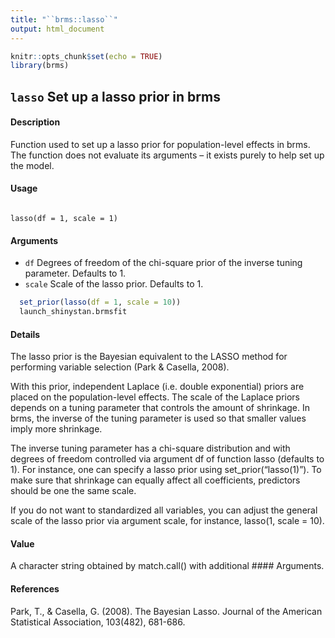 ```yaml
---
title: "``brms::lasso``"
output: html_document
---
```


```r
knitr::opts_chunk$set(echo = TRUE)
library(brms)
```


##  ``lasso`` Set up a lasso prior in brms
 
#### Description 

Function used to set up a lasso prior for population-level effects in brms. The function does not   evaluate its arguments – it exists purely to help set up the model.
  
#### Usage
<pre><code>
lasso(df = 1, scale = 1)
</code></pre>
  
#### Arguments
* ``df`` Degrees of freedom of the chi-square prior of the inverse tuning parameter. Defaults to 1.
* ``scale`` Scale of the lasso prior. Defaults to 1.
  

```r
  set_prior(lasso(df = 1, scale = 10))
  launch_shinystan.brmsfit
```
  
#### Details
The lasso prior is the Bayesian equivalent to the LASSO method for performing variable selection   (Park & Casella, 2008). 

With this prior, independent Laplace (i.e. double exponential) priors are   placed on the population-level effects. The scale of the Laplace priors depends on a tuning parameter that controls the amount of shrinkage. 
In brms, the inverse of the tuning parameter is used   so that smaller values imply more shrinkage. 

The inverse tuning parameter has a chi-square distribution   and with degrees of freedom controlled via argument df of function lasso (defaults to                                                        1). For instance, one can specify a lasso prior using set_prior("lasso(1)"). To make sure that
shrinkage can equally affect all coefficients, predictors should be one the same scale. 

If you do not want to standardized all variables, you can adjust the general scale of the lasso prior via argument
scale, for instance, lasso(1, scale = 10).

#### Value
A character string obtained by match.call() with additional #### Arguments.

####  References
Park, T., & Casella, G. (2008). The Bayesian Lasso. Journal of the American Statistical Association, 103(482), 681-686.
